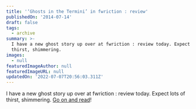 ```yaml
---
title: '‘Ghosts in the Termini’ in fwriction : review'
publishedOn: '2014-07-14'
draft: false
tags:
  - archive
summary: >-
  I have a new ghost story up over at fwriction : review today. Expect lots of
  thirst, shimmering.
images:
  - null
featuredImageAuthor: null
featuredImageURL: null
updatedOn: '2022-07-07T20:56:03.311Z'
---
```


I have a new ghost story up over at fwriction : review today. Expect lots of thirst, shimmering. [Go on and
read](https://www.fwrictionreview.com/post/94715855560/ghosts-in-the-termini-by-joel-hans)!
